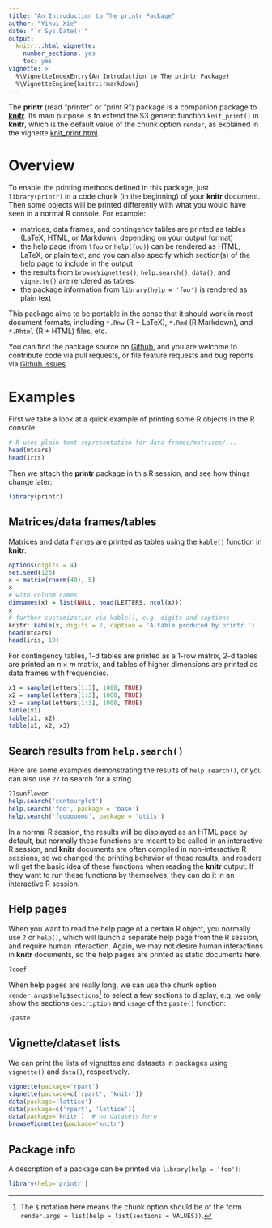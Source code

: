 ```yaml
---
title: "An Introduction to The printr Package"
author: "Yihui Xie"
date: "`r Sys.Date()`"
output:
  knitr:::html_vignette:
    number_sections: yes
    toc: yes
vignette: >
  %\VignetteIndexEntry{An Introduction to The printr Package}
  %\VignetteEngine{knitr::rmarkdown}
---
```


The **printr** (read "printer" or "print R") package is a companion package to
[**knitr**](http://yihui.name/knitr). Its main purpose is to extend the S3
generic function `knit_print()` in **knitr**, which is the default value of the
chunk option `render`, as explained in the vignette
[knit_print.html](http://cran.rstudio.com/web/packages/knitr/vignettes/knit_print.html).

# Overview

To enable the printing methods defined in this package, just `library(printr)`
in a code chunk (in the beginning) of your **knitr** document. Then some objects
will be printed differently with what you would have seen in a normal R console.
For example:

- matrices, data frames, and contingency tables are printed as tables (LaTeX,
  HTML, or Markdown, depending on your output format)
- the help page (from `?foo` or `help(foo)`) can be rendered as HTML, LaTeX, or
  plain text, and you can also specify which section(s) of the help page to
  include in the output
- the results from `browseVignettes()`, `help.search()`, `data()`, and
  `vignette()` are rendered as tables
- the package information from `library(help = 'foo')` is rendered as plain text

This package aims to be portable in the sense that it should work in most
document formats, including `*.Rnw` (R + LaTeX), `*.Rmd` (R Markdown), and
`*.Rhtml` (R + HTML) files, etc.

You can find the package source on [Github](https://github.com/yihui/printr),
and you are welcome to contribute code via pull requests, or file feature
requests and bug reports via [Github
issues](https://github.com/yihui/printr/issues).

# Examples

First we take a look at a quick example of printing some R objects in the R
console:

```r
# R uses plain text representation for data frames/matrices/...
head(mtcars)
head(iris)
```

Then we attach the **printr** package in this R session, and see how things
change later:

```r
library(printr)
```

## Matrices/data frames/tables

Matrices and data frames are printed as tables using the `kable()` function in
**knitr**:

```r
options(digits = 4)
set.seed(123)
x = matrix(rnorm(40), 5)
x
# with colunm names
dimnames(x) = list(NULL, head(LETTERS, ncol(x)))
x
# further customization via kable(), e.g. digits and captions
knitr::kable(x, digits = 2, caption = 'A table produced by printr.')
head(mtcars)
head(iris, 10)
```

For contingency tables, 1-d tables are printed as a 1-row matrix, 2-d tables are
printed an $n \times m$ matrix, and tables of higher dimensions are printed as
data frames with frequencies.

```r
x1 = sample(letters[1:3], 1000, TRUE)
x2 = sample(letters[1:3], 1000, TRUE)
x3 = sample(letters[1:3], 1000, TRUE)
table(x1)
table(x1, x2)
table(x1, x2, x3)
```

## Search results from `help.search()`

Here are some examples demonstrating the results of `help.search()`, or you can
also use `??` to search for a string.

```r
??sunflower
help.search('contourplot')
help.search('foo', package = 'base')
help.search('foooooooo', package = 'utils')
```

In a normal R session, the results will be displayed as an HTML page by default,
but normally these functions are meant to be called in an interactive R session,
and **knitr** documents are often compiled in non-interactive R sessions, so we
changed the printing behavior of these results, and readers will get the basic
idea of these functions when reading the **knitr** output. If they want to run
these functions by themselves, they can do it in an interactive R session.

## Help pages

When you want to read the help page of a certain R object, you normally use `?`
or `help()`, which will launch a separate help page from the R session, and
require human interaction. Again, we may not desire human interactions in
**knitr** documents, so the help pages are printed as static documents here.

```r
?coef
```

When help pages are really long, we can use the chunk option
`render.args$help$sections`^[The `$` notation here means the chunk option should
be of the form `render.args = list(help = list(sections = VALUES))`.] to select
a few sections to display, e.g. we only show the sections `description` and
`usage` of the `paste()` function:

```r
?paste
```

## Vignette/dataset lists

We can print the lists of vignettes and datasets in packages using `vignette()`
and `data()`, respectively.

```r
vignette(package='rpart')
vignette(package=c('rpart', 'knitr'))
data(package='lattice')
data(package=c('rpart', 'lattice'))
data(package='knitr')  # no datasets here
browseVignettes(package='knitr')
```

## Package info

A description of a package can be printed via `library(help = 'foo')`:

```r
library(help='printr')
```
